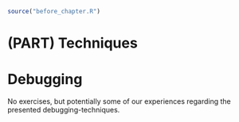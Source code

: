 ```r
source("before_chapter.R")
```

# (PART) Techniques {-} 

# Debugging

No exercises, but potentially some of our experiences regarding the presented debugging-techniques.